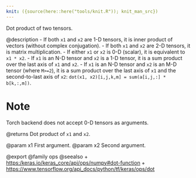```yaml
---
knit: ({source(here::here("tools/knit.R")); knit_man_src})
---
```

Dot product of two tensors.

@description
- If both `x1` and `x2` are 1-D tensors, it is inner product of vectors
  (without complex conjugation).
- If both `x1` and `x2` are 2-D tensors, it is matrix multiplication.
- If either `x1` or `x2` is 0-D (scalar), it is equivalent to `x1 * x2`.
- If `x1` is an N-D tensor and `x2` is a 1-D tensor, it is a sum product
  over the last axis of `x1` and `x2`.
- If `x1` is an N-D tensor and `x2` is an M-D tensor (where `M>=2`),
  it is a sum product over the last axis of `x1` and the second-to-last
  axis of `x2`: `dot(x1, x2)[i,j,k,m] = sum(a[i,j,:] * b[k,:,m])`.

# Note
Torch backend does not accept 0-D tensors as arguments.

@returns
    Dot product of `x1` and `x2`.

@param x1 First argument.
@param x2 Second argument.

@export
@family ops
@seealso
+ <https:/keras.io/keras_core/api/ops/numpy#dot-function>
+ <https://www.tensorflow.org/api_docs/python/tf/keras/ops/dot>

